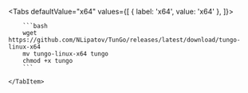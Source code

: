 
<Tabs defaultValue="x64" values={[
    { label: 'x64', value: 'x64' },
]}>
    <TabItem value="x64">

        ```bash
        wget https://github.com/NLipatov/TunGo/releases/latest/download/tungo-linux-x64
        mv tungo-linux-x64 tungo
        chmod +x tungo
        ```

    </TabItem>
</Tabs>
